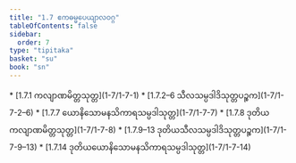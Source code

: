 ```yaml
---
title: "1.7 ဧကဓမ္မပေယျာလဝဂ္ဂ"
tableOfContents: false
sidebar:
  order: 7
type: "tipitaka"
basket: "su"
book: "sn"
---
```



<DynamicBreadcrumb />



<TableOfContents book="sn" section="1.7">
* [1.7.1 ကလျာဏမိတ္တသုတ္တ](1-7/1-7-1)
* [1.7.2–6 သီလသမ္ပဒါဒိသုတ္တပဉ္စက](1-7/1-7-2–6)
* [1.7.7 ယောနိသောမနသိကာရသမ္ပဒါသုတ္တ](1-7/1-7-7)
* [1.7.8 ဒုတိယကလျာဏမိတ္တသုတ္တ](1-7/1-7-8)
* [1.7.9–13 ဒုတိယသီလသမ္ပဒါဒိသုတ္တပဉ္စက](1-7/1-7-9–13)
* [1.7.14 ဒုတိယယောနိသောမနသိကာရသမ္ပဒါသုတ္တ](1-7/1-7-14)
</TableOfContents>